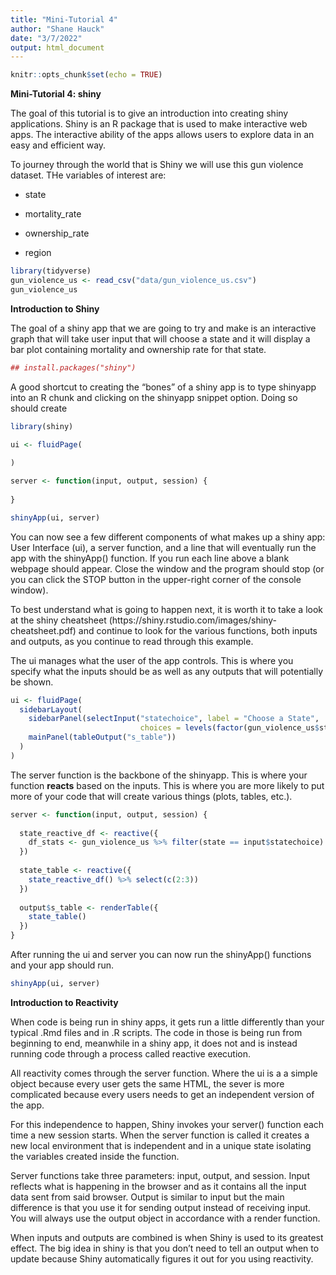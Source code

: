 ---
title: "Mini-Tutorial 4"
author: "Shane Hauck"
date: "3/7/2022"
output: html_document
---

```{r setup, include=FALSE}
knitr::opts_chunk$set(echo = TRUE)
```

__Mini-Tutorial 4: shiny__

The goal of this tutorial is to give an introduction into creating shiny applications. Shiny is an R package that is used to make interactive web apps. The interactive ability of the apps allows users to explore data in an easy and efficient way. 

To journey through the world that is Shiny we will use this gun violence dataset. THe variables of interest are:

- state

- mortality_rate

- ownership_rate

- region

```{r}
library(tidyverse)
gun_violence_us <- read_csv("data/gun_violence_us.csv")
gun_violence_us
```


__Introduction to Shiny__

The goal of a shiny app that we are going to try and make is an interactive graph that will take user input that will choose a state and it will display a bar plot containing mortality and ownership rate for that state.

```{r}
## install.packages("shiny")
```

A good shortcut to creating the "bones" of a shiny app is to type shinyapp into an R chunk and clicking on the shinyapp snippet option. Doing so should create

```{r}
library(shiny)

ui <- fluidPage(
  
)

server <- function(input, output, session) {
  
}

shinyApp(ui, server)
```

You can now see a few different components of what makes up a shiny app: User Interface (ui), a server function, and a line that will eventually run the app with the shinyApp() function. If you run each line above a blank webpage should appear. Close the window and the program should stop (or you can click the STOP button in the upper-right corner of the console window). 

To best understand what is going to happen next, it is worth it to take a look at the shiny cheatsheet (https://shiny.rstudio.com/images/shiny-cheatsheet.pdf) and continue to look for the various functions, both inputs and outputs, as you continue to read through this example. 

The ui manages what the user of the app controls. This is where you specify what the inputs should be as well as any outputs that will potentially be shown.

```{r}
ui <- fluidPage(
  sidebarLayout(
    sidebarPanel(selectInput("statechoice", label = "Choose a State",
                             choices = levels(factor(gun_violence_us$state)))),
    mainPanel(tableOutput("s_table"))
  )
)
```

The server function is the backbone of the shinyapp. This is where your function __reacts__ based on the inputs. This is where you are more likely to put more of your code that will create various things (plots, tables, etc.). 

```{r}
server <- function(input, output, session) {
  
  state_reactive_df <- reactive({
    df_stats <- gun_violence_us %>% filter(state == input$statechoice) 
  })
  
  state_table <- reactive({
    state_reactive_df() %>% select(c(2:3))
  })
  
  output$s_table <- renderTable({
    state_table()
  })
}
```

After running the ui and server you can now run the shinyApp() functions and your app should run.

```{r}
shinyApp(ui, server)
```


__Introduction to Reactivity__

When code is being run in shiny apps, it gets run a little differently than your typical .Rmd files and in .R scripts. The code in those is being run from beginning to end, meanwhile in a shiny app, it does not and is instead running code through a process called reactive execution. 

All reactivity comes through the server function. Where the ui is a a simple object because every user gets the same HTML, the sever is more complicated because every users needs to get an independent version of the app. 

For this independence to happen, Shiny invokes your server() function each time a new session starts. When the server function is called it creates a new local environment that is independent and in a unique state isolating the variables created inside the function. 

Server functions take three parameters: input, output, and session. Input reflects what is happening in the browser and as it contains all the input data sent from said browser. Output is similar to input but the main difference is that you use it for sending output instead of receiving input. You will always use the output object in accordance with a render function. 

When inputs and outputs are combined is when Shiny is used to its greatest effect. The big idea in shiny is that you don't need to tell an output when to update because Shiny automatically figures it out for you using reactivity. 
